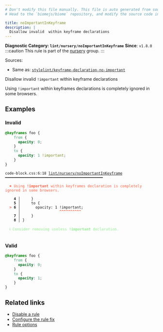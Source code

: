 ```yaml
---
# Don't modify this file manually. This file is auto generated from source, and you will lose your changes next time the website is built.
# Head to the `biomejs/biome` repository, and modify the source code in there.

title: noImportantInKeyframe
description: |
  Disallow invalid  within keyframe declarations
---
```


**Diagnostic Category: `lint/nursery/noImportantInKeyframe`**
<Tabs>
<TabItem label="CSS" icon="seti:css">
**Since**: `v1.8.0`
:::caution
This rule is part of the [nursery](/linter/rules/#nursery) group.
:::

Sources: 
- Same as: <a href="https://github.com/stylelint/stylelint/blob/main/lib/rules/keyframe-declaration-no-important/README.md" target="_blank"><code>stylelint/keyframe-declaration-no-important</code></a>

Disallow invalid `!important` within keyframe declarations

Using `!important` within keyframes declarations is completely ignored in some browsers.

## Examples

### Invalid

```css
@keyframes foo {
    from {
      opacity: 0;
    }
    to {
      opacity: 1 !important;
    }
}
```

<pre class="language-text"><code class="language-text">code-block.css:6:18 <a href="https://biomejs.dev/linter/rules/no-important-in-keyframe">lint/nursery/noImportantInKeyframe</a> ━━━━━━━━━━━━━━━━━━━━━━━━━━━━━━━━━━━━━━━━━━━━━<br /><br />  <strong><span style="color: Tomato;">✖</span></strong> <span style="color: Tomato;">Using </span><span style="color: Tomato;"><strong>!important</strong></span><span style="color: Tomato;"> within keyframes declaration is completely ignored in some browsers.</span><br />  <br />    <strong>4 │ </strong>    &#125;<br />    <strong>5 │ </strong>    to &#123;<br />  <strong><span style="color: Tomato;">&gt;</span></strong> <strong>6 │ </strong>      opacity: 1 !important;<br />   <strong>   │ </strong>                 <strong><span style="color: Tomato;">^</span></strong><strong><span style="color: Tomato;">^</span></strong><strong><span style="color: Tomato;">^</span></strong><strong><span style="color: Tomato;">^</span></strong><strong><span style="color: Tomato;">^</span></strong><strong><span style="color: Tomato;">^</span></strong><strong><span style="color: Tomato;">^</span></strong><strong><span style="color: Tomato;">^</span></strong><strong><span style="color: Tomato;">^</span></strong><strong><span style="color: Tomato;">^</span></strong><br />    <strong>7 │ </strong>    &#125;<br />    <strong>8 │ </strong>&#125;<br />  <br />  <strong><span style="color: lightgreen;">ℹ</span></strong> <span style="color: lightgreen;">Consider removing useless </span><span style="color: lightgreen;"><strong>!important</strong></span><span style="color: lightgreen;"> declaration.</span><br />  <br /></code></pre>

### Valid

```css
@keyframes foo {
    from {
      opacity: 0;
    }
    to {
      opacity: 1;
    }
}
```

## Related links

- [Disable a rule](/linter/#disable-a-lint-rule)
- [Configure the rule fix](/linter#configure-the-rule-fix)
- [Rule options](/linter/#rule-options)

</TabItem>
</Tabs>

